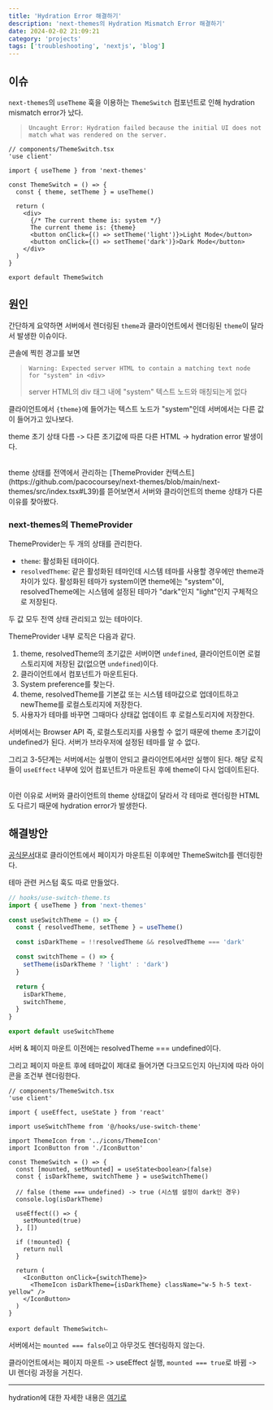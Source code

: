 ```yaml
---
title: 'Hydration Error 해결하기'
description: 'next-themes의 Hydration Mismatch Error 해결하기'
date: 2024-02-02 21:09:21
category: 'projects'
tags: ['troubleshooting', 'nextjs', 'blog']
---
```


## 이슈

`next-themes`의 `useTheme` 훅을 이용하는 `ThemeSwitch` 컴포넌트로 인해 hydration mismatch error가 났다.

> `Uncaught Error: Hydration failed because the initial UI does not match what was rendered on the server.`

```tsx
// components/ThemeSwitch.tsx
'use client'

import { useTheme } from 'next-themes'

const ThemeSwitch = () => {
  const { theme, setTheme } = useTheme()

  return (
    <div>
      {/* The current theme is: system */}
      The current theme is: {theme}
      <button onClick={() => setTheme('light')}>Light Mode</button>
      <button onClick={() => setTheme('dark')}>Dark Mode</button>
    </div>
  )
}

export default ThemeSwitch
```

## 원인

간단하게 요약하면 서버에서 렌더링된 `theme`과 클라이언트에서 렌더링된 `theme`이 달라서 발생한 이슈이다.

콘솔에 찍힌 경고를 보면

> `Warning: Expected server HTML to contain a matching text node for "system" in <div>`
>
> server HTML의 div 태그 내에 "system" 텍스트 노드와 매칭되는게 없다

클라이언트에서 `{theme}`에 들어가는 텍스트 노드가 "system"인데 서버에서는 다른 값이 들어가고 있나보다.

theme 초기 상태 다름 -> 다른 초기값에 따른 다른 HTML -> hydration error 발생이다.

<br />
theme 상태를 전역에서 관리하는 [ThemeProvider 컨텍스트](https://github.com/pacocoursey/next-themes/blob/main/next-themes/src/index.tsx#L39)를
뜯어보면서 서버와 클라이언트의 theme 상태가 다른 이유를 찾아봤다.

### next-themes의 ThemeProvider

ThemeProvider는 두 개의 상태를 관리한다.

- `theme`: 활성화된 테마이다.
- `resolvedTheme`: 같은 활성화된 테마인데 시스템 테마를 사용할 경우에만 theme과 차이가 있다. 활성화된 테마가 system이면
  theme에는 "system"이, resolvedTheme에는 시스템에 설정된 테마가 "dark"인지 "light"인지 구체적으로 저장된다.

두 값 모두 전역 상태 관리되고 있는 테마이다.

ThemeProvider 내부 로직은 다음과 같다.

1. theme, resolvedTheme의 초기값은 서버이면 `undefined`, 클라이언트이면 로컬스토리지에 저장된 값(없으면 `undefined`)이다.
2. 클라이언트에서 컴포넌트가 마운트된다.
3. System preference를 찾는다.
4. theme, resolvedTheme를 기본값 또는 시스템 테마값으로 업데이트하고 newTheme를 로컬스토리지에 저장한다.
5. 사용자가 테마를 바꾸면 그때마다 상태값 업데이트 후 로컬스토리지에 저장한다.

서버에서는 Browser API 즉, 로컬스토리지를 사용할 수 없기 때문에 theme 초기값이 undefined가 된다.
서버가 브라우저에 설정된 테마를 알 수 없다.

그리고 3-5단계는 서버에서는 실행이 안되고 클라이언트에서만 실행이 된다.
해당 로직들이 `useEffect` 내부에 있어 컴포넌트가 마운트된 후에 theme이 다시 업데이트된다.

<br />
이런 이유로 서버와 클라이언트의 theme 상태값이 달라서 각 테마로 렌더링한 HTML도 다르기
때문에 hydration error가 발생한다.

## 해결방안

[공식문서](https://github.com/pacocoursey/next-themes?tab=readme-ov-file#avoid-hydration-mismatch)대로 클라이언트에서 페이지가 마운트된 이후에만 ThemeSwitch를 렌더링한다.

테마 관련 커스텀 훅도 따로 만들었다.

```ts
// hooks/use-switch-theme.ts
import { useTheme } from 'next-themes'

const useSwitchTheme = () => {
  const { resolvedTheme, setTheme } = useTheme()

  const isDarkTheme = !!resolvedTheme && resolvedTheme === 'dark'

  const switchTheme = () => {
    setTheme(isDarkTheme ? 'light' : 'dark')
  }

  return {
    isDarkTheme,
    switchTheme,
  }
}

export default useSwitchTheme
```

서버 & 페이지 마운트 이전에는 resolvedTheme === undefined이다.

그리고 페이지 마운트 후에 테마값이 제대로 들어가면 다크모드인지 아닌지에 따라 아이콘을 조건부 렌더링한다.

```tsx {18-24}
// components/ThemeSwitch.tsx
'use client'

import { useEffect, useState } from 'react'

import useSwitchTheme from '@/hooks/use-switch-theme'

import ThemeIcon from '../icons/ThemeIcon'
import IconButton from './IconButton'

const ThemeSwitch = () => {
  const [mounted, setMounted] = useState<boolean>(false)
  const { isDarkTheme, switchTheme } = useSwitchTheme()

  // false (theme === undefined) -> true (시스템 설정이 dark인 경우)
  console.log(isDarkTheme)

  useEffect(() => {
    setMounted(true)
  }, [])

  if (!mounted) {
    return null
  }

  return (
    <IconButton onClick={switchTheme}>
      <ThemeIcon isDarkTheme={isDarkTheme} className="w-5 h-5 text-yellow" />
    </IconButton>
  )
}

export default ThemeSwitchㄴ
```

서버에서는 `mounted === false`이고 아무것도 렌더링하지 않는다.

클라이언트에서는 페이지 마운트 -> useEffect 실행, `mounted === true`로 바뀜 -> UI 렌더링 과정을 거친다.

<hr />

hydration에 대한 자세한 내용은 [여기로](/posts/fe/react/hydration)
